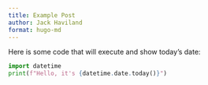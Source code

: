 ```yaml
---
title: Example Post
author: Jack Haviland
format: hugo-md
---
```


Here is some code that will execute and show today's date:
```python
import datetime
print(f"Hello, it's {datetime.date.today()}")
```

